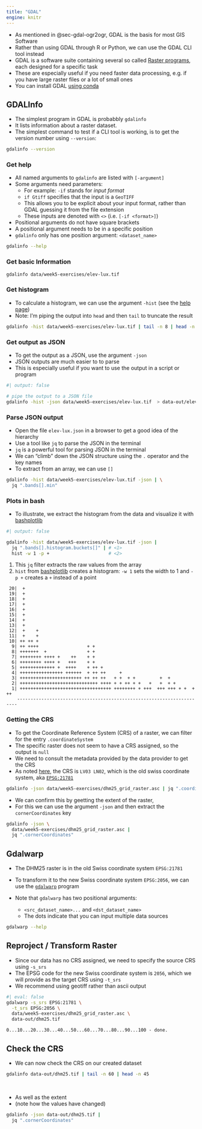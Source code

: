 ```yaml
---
title: "GDAL"
engine: knitr
---
```



- As mentioned in @sec-gdal-ogr2ogr, GDAL is the basis for most GIS Software
- Rather than using GDAL through R or Python, we can use the GDAL CLI tool instead
- GDAL is a software suite containing several so called [Raster programs](https://gdal.org/en/stable/programs/#raster-programs), each designed for a specific task
- These are especially useful if you need faster data processing, e.g. if you have large raster files or a lot of small ones
- You can install GDAL [using conda](https://gdal.org/en/stable/download.html#conda)



## GDALInfo

- The simplest program in GDAL is probabbly `gdalinfo`
- It lists information about a raster dataset.
- The simplest command to test if a CLI tool is working, is to get the version number using `--version `:



```bash
gdalinfo --version
```



### Get help

- All named arguments to `gdalinfo` are listed with `[-argument]`
- Some arguments need parameters: 
  - For example: `-if` stands for *input format*
  - `if Gtiff` specifies that the input is a `GeoTIFF`
  - This allows you to be explicit about your input format, rather than GDAL guessing it from the file extension
  - These inputs are denoted with `<>` (i.e. `[-if <format>]`)
- Positional arguments do not have square brackets
- A positional argument needs to be in a specific position
- `gdalinfo` only has one position argument: `<dataset_name>`


```bash
gdalinfo --help
```



### Get basic Information




```bash
gdalinfo data/week5-exercises/elev-lux.tif
```


### Get histogram

- To calculate a histogram, we can use the argument `-hist` (see the [help page](https://gdal.org/en/stable/programs/gdalinfo.html))
- Note: I'm piping the output into `head` and then `tail` to truncate the result

```bash
gdalinfo -hist data/week5-exercises/elev-lux.tif | tail -n 8 | head -n 2
```


### Get output as JSON

- To get the output as a JSON, use the argument `-json`
- JSON outputs are much easier to to parse 
- This is especially useful if you want to use the output in a script or program


```bash
#| output: false

# pipe the output to a JSON file
gdalinfo -hist -json data/week5-exercises/elev-lux.tif  > data-out/elev-lux.json

```


### Parse JSON output

- Open the file `elev-lux.json` in a browser to get a good idea of the hierarchy
- Use a tool like `jq` to parse the JSON in the terminal
- `jq` is a powerful tool for parsing JSON in the terminal
- We can "climb" down the JSON structure using the `.` operator and the key names
- To extract from an array, we can use `[]`



```bash
gdalinfo -hist data/week5-exercises/elev-lux.tif -json | \
  jq ".bands[].min"
```





### Plots in bash

- To illustrate, we extract the histogram from the data and visualize it with [bashplotlib](https://github.com/glamp/bashplotlib)



```bash
#| output: false

gdalinfo -hist data/week5-exercises/elev-lux.tif -json | 
  jq ".bands[].histogram.buckets[]" | # <1>
  hist -w 1 -p +                      # <2>

```

1. This `jq` filter extracts the raw values from the array
2. `hist` from [bashplotlib](https://github.com/glamp/bashplotlib) creates a histogram: `-w 1` sets the width to 1 and `-p +` creates a `+` instead of a point

```
 20|  +                                                                    
 19|  +                                                                    
 18|  +                                                                    
 17|  +                                                                    
 16|  +                                                                    
 15|  +                                                                    
 14|  +                                                                    
 13|  +                                                                    
 12|  +    +                                                               
 11|  +    +                                                               
 10| ++ ++ +                                                               
  9| ++ ++++                  + +                                          
  8| +++++++  +               + +                                          
  7| ++++++++ ++++ +    ++    + +                                          
  6| ++++++++ ++++ +   +++    + +                                          
  5| +++++++++++++ +  ++++    + ++ +                                       
  4| ++++++++++++++++ ++++++  + ++ ++     +                                
  3| +++++++++++++++++++++++ ++ ++ ++   + +  + +         +  +              
  2| +++++++++++++++++++++++++++++ ++++ + + ++ + +   +   +  + +            
  1| ++++++++++++++++++++++++++++++++++ ++++++++ + +++  +++ +++ + +  +   ++
    ----------------------------------------------------------------------
```


### Getting the CRS

- To get the Coordinate Reference System (CRS) of a raster, we can filter for the entry `.coordinateSystem`
- The specific raster does not seem to have a CRS assigned, so the output is `null`
- We need to consult the metadata provided by the data provider to get the CRS
- As noted [here](https://www.swisstopo.admin.ch/de/hoehenmodell-dhm25#DHM25---Download), the CRS is `LV03 LN02`, which is the old swiss coordinate system, aka [`EPSG:21781`](https://epsg.io/21781)

```bash
gdalinfo -json data/week5-exercises/dhm25_grid_raster.asc | jq ".coordinateSystem"
```

- We can confirm this by geetting the extent of the raster,
- For this we can use the argument `-json` and then extract the `cornerCoordinates` key




```bash
gdalinfo -json \
  data/week5-exercises/dhm25_grid_raster.asc | 
  jq ".cornerCoordinates"
```


## Gdalwarp

- The DHM25 raster is in the old Swiss coordinate system `EPSG:21781`
- To transform it to the new Swiss coordinate system `EPSG:2056`, we can use the [`gdalwarp`](https://gdal.org/en/stable/programs/gdalwarp.html) program


- Note that `gdalwarp` has two positional arguments: 
  - `<src_dataset_name>...` and `<dst_dataset_name>`
  - The dots indicate that you can input multiple data sources



```bash
gdalwarp --help
```


## Reproject / Transform Raster

- Since our data has no CRS assigned, we need to specify the source CRS using `-s_srs` 
- The EPSG code for the new Swiss coordinate system is `2056`, which we will provide as the target CRS using `-t_srs`
- We recommend using geotiff rather than ascii output


```bash
#| eval: false
gdalwarp -s_srs EPSG:21781 \
  -t_srs EPSG:2056 \ 
  data/week5-exercises/dhm25_grid_raster.asc \
  data-out/dhm25.tif

```



```
0...10...20...30...40...50...60...70...80...90...100 - done.
```

## Check the CRS

- We can now check the CRS on our created dataset

```bash
gdalinfo data-out/dhm25.tif | tail -n 60 | head -n 45
```

<br class ="br">

- As well as the extent
- (note how the values have changed)

```bash
gdalinfo -json data-out/dhm25.tif | 
  jq ".cornerCoordinates"
```


